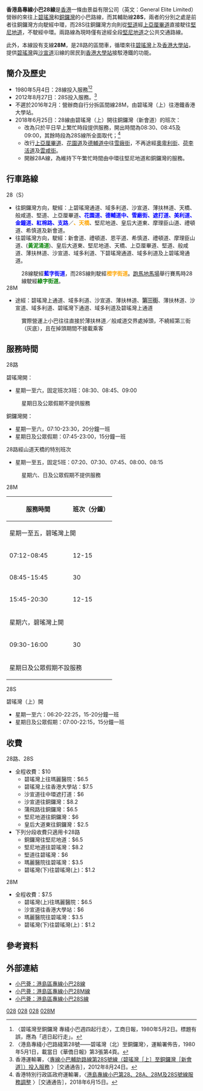 {{公共汽車路線基礎資訊
|路線名稱=港島區專線小巴28線
|外文名稱=
|代表圖像=GD9597 Hong Kong Island 28 23-01-2021.jpg
|代表圖像二=
|經營者=景益有限公司
|路線用車=[[豐田Coaster|豐田Coaster]]
|起點站=上[[碧瑤灣|碧瑤灣]]
|途經地點=[[薄扶林|薄扶林]]、[[半山區|半山區]]、[[中環|中環]]、[[堅尼地道|堅尼地道]]
|終點站=[[銅鑼灣|銅鑼灣]]（[[新會道|新會道]]）
|路線性質=
|全程行駛里程=
|全程行車時間=
|單程行車時間=
|服務時間=
|起點站服務時間=平日08:30-09:00
|終點站服務時間=每日07:00-23:30
|班次頻率=去程固定班次3班<BR>回程20分
|全程收費=$10
|分段收費站點=
|去程分段收費站點=詳見下面
|回程分段收費站點=詳見下面
|服務時間以外替代路線=
|主要競爭交通=
|備註=
|走線圖=GM28RtMap.png
|走線圖說明=28線的走線圖
}}
{{公共汽車路線基礎資訊
|路線名稱=港島區專線小巴28M線
|外文名稱=
|代表圖像=
|代表圖像二=
|經營者=景益有限公司
|路線用車= [[豐田Coaster|豐田Coaster]]
|起點站=上[[碧瑤灣|碧瑤灣]]
|途經地點=[[薄扶林|薄扶林]]
|終點站=[[香港大學站|香港大學站]]
|全程行駛里程=
|全程行車時間=
|單程行車時間=
|服務時間=星期一至五：07:12-20:30<BR>星期六：09:30-16:00
|起點站服務時間=
|終點站服務時間=
|班次頻率=12-30分
|全程收費=$7.5
|分段收費站點=詳見下面
|去程分段收費站點=
|回程分段收費站點=
|服務時間以外替代路線=香港島專線小巴28線
|主要競爭交通=
|備註=
}}
{{公共汽車路線基礎資訊
|路線名稱=港島區專線小巴28S線
|外文名稱=
|代表圖像=HKIMinibus28S LU1302.jpg
|代表圖像二=
|經營者=景益有限公司
|路線用車=[[豐田Coaster|豐田Coaster]]
|起點站=上[[碧瑤灣|碧瑤灣]]
|途經地點=[[薄扶林|薄扶林]]、[[半山區|半山區]]、[[堅尼地道|堅尼地道]]
|終點站=[[銅鑼灣|銅鑼灣]]（[[新會道|新會道]]）
|路線性質=
|全程行駛里程=
|全程行車時間=
|單程行車時間=
|服務時間=
|起點站服務時間=平日06:20-22:25<BR>假日07:00-22:15
|班次頻率=15-20分
|全程收費=$10
|分段收費站點=
|去程分段收費站點=詳見下面
|服務時間以外替代路線=
|主要競爭交通=
|備註=
|走線圖=GM28RtMap.png
|走線圖說明=28線的走線圖
}}
'''香港島專線小巴28線'''是[[香港|香港]]一條由景益有限公司（英文：General Elite Limited）營辦的來往上[[碧瑤灣|碧瑤灣]]和[[銅鑼灣|銅鑼灣]]的小巴路線，而其輔助線'''28S'''，兩者的分別之處是前者往銅鑼灣方向駛經中環，而28S往銅鑼灣方向則從[[堅道|堅道]]經[[上亞厘畢道|上亞厘畢道]]直接駛往[[堅尼地道|堅尼地道]]，不駛經中環。兩路線為現時僅有途經全段[[堅尼地道|堅尼地道]]之公共交通路線。

此外，本線設有支線'''28M'''，是28路的區間車，循環來往[[碧瑤灣|碧瑤灣]]上及[[香港大學站|香港大學站]]，提供[[碧瑤灣|碧瑤灣]]與[[沙宣道|沙宣道]]沿線的居民到[[香港大學站|香港大學站]]接駁港鐵的功能。

==簡介及歷史==
*1980年5月4日：28線投入服務<ref>〈碧瑤灣至銅鑼灣 專綫小巴週四起行走〉，工商日報，1980年5月2日。標題有誤，應為「週日起行走」。</ref><ref>〈港島專綫小巴路綫第28號——碧瑤灣（北）至銅鑼灣〉，運輸署佈告，1980年5月1日，載當日《華僑日報》第3張第4頁。</ref>
*2012年8月27日：28S投入服務。<ref>香港運輸署，〈[http://www.td.gov.hk/tc/traffic_notices/index_id_30852.html 專線小巴輔助路線第28S號線（碧瑤灣［上］至銅鑼灣［新會道］）投入服務] {{Wayback|url=http://www.td.gov.hk/tc/traffic_notices/index_id_30852.html |date=20120827070653 }}〉［交通通告］，2012年8月24日。</ref>
*不遲於2016年2月：營辦商自行分拆區間線28M，由碧瑤灣（上）往港鐵香港大學站。
* 2018年6月25日：28線由碧瑤灣（上）開往銅鑼灣（新會道）的班次：
** 改為只於平日早上繁忙時段提供服務，開出時間為08:30、08:45及09:00，其餘時段為28S線所全面取代；<ref>香港特別行政區政府運輸署，〈[http://www.td.gov.hk/tc/traffic_notices/index_id_52472.html 港島專線小巴第28、28A、28M及28S號線服務調整] {{Wayback|url=http://www.td.gov.hk/tc/traffic_notices/index_id_52472.html |date=20190824003336 }}〉［交通通告］，2018年6月15日。</ref>
** 改行[[上亞厘畢道|上亞厘畢道]]、[[花園道|花園道]]及[[德輔道中|德輔道中]]往[[雪廠街|雪廠街]]，不再途經[[奧卑利街|奧卑利街]]、[[荷李活道|荷李活道]]及[[雲咸街|雲咸街]]。
**開辦28A線，為維持下午繁忙時間由中環往堅尼地道和銅鑼灣的服務。
==行車路線==
;28（S）
*往銅鑼灣方向，駛經：上碧瑤灣通道、域多利道、沙宣道、薄扶林道、天橋、般咸道、堅道、上亞厘畢道<span style="color:blue;">'''、花園道、德輔道中、雪廠街、遮打道、美利道、金鐘道、紅棉路、支路'''</span>／<span style="color:orange;">'''、天橋'''</span>、堅尼地道、皇后大道東、摩理臣山道、禮頓道、希慎道及新會道。
*往碧瑤灣方向，駛經：新會道、禮頓道、恩平道、希慎道、禮頓道、摩理臣山道、(<span style="color:green;">'''黃泥涌道'''</span>)、皇后大道東、堅尼地道、天橋、上亞厘畢道、堅道、般咸道、薄扶林道、沙宣道、域多利道、下碧瑤灣通道、域多利道及上碧瑤灣通道。
:28線駛經<span style="color:blue;">'''藍字街道'''</span>，而28S線則駛經<span style="color:orange;">'''橙字街道'''</span>。[[跑馬地馬場|跑馬地馬場]]舉行賽馬時28線駛經<span style="color:green;">'''綠字街道'''</span>。
;28M
*途經：碧瑤灣上通道、域多利道、沙宣道、薄扶林道、<span style="background:#cfcfcf">第三街</span>、薄扶林道、沙宣道、域多利道、碧瑤灣下通道、域多利道及碧瑤灣上通道
:實際營運上小巴往往直接於薄扶林道／般咸道交界處掉頭，不繞經第三街（灰底），且在掉頭期間不接載乘客

==服務時間==
;28路
碧瑤灣開：
*星期一至六，固定班次3班：08:30、08:45、09:00
:星期日及公眾假期不提供服務

銅鑼灣開：
*星期一至六，07:10-23:30，20分鐘一班
*星期日及公眾假期：07:45-23:00，15分鐘一班

;28路經山道天橋的特別班次
*星期一至五，固定5班：07:20、07:30、07:45、08:00、08:15
:星期六、日及公眾假期不提供服務

;28M
{|class="wikitable" style="text-align:center; width:320px; font-size:13px;"
!style="font-size:100%; width:60%;"|服務時間
!style="font-size:100%; width:40%;"|班次（分鐘）
|-
!colspan="2"|星期一至五，碧瑤灣上開
|-
| 07:12-08:45 || 12-15
|-
| 08:45-15:45 || 30
|-
| 15:45-20:30 || 12-15
|-
!colspan="2"|星期六，碧瑤灣上開
|-
| 09:30-16:00 || 30
|-
!colspan="2"|星期日及公眾假期不設服務
|}

;28S
碧瑤灣（上）開
*星期一至六：06:20-22:25，15-20分鐘一班
*星期日及公眾假期：07:00-22:15，15分鐘一班

==收費==
;28路、28S
*全程收費：$10
**碧瑤灣上往瑪麗醫院：$6.5
**碧瑤灣上往香港大學站：$7.5
**沙宣道往中環遮打道：$6
**沙宣道往銅鑼灣：$8.2
**蒲飛路往銅鑼灣：$6.5
**堅尼地道往銅鑼灣：$6
**皇后大道東往銅鑼灣：$2.5
*下列分段收費只適用卡28路
**銅鑼灣往堅尼地道：$6.5
**堅尼地道往碧瑤灣：$8.2
**堅道往碧瑤灣：$6
**瑪麗醫院往碧瑤灣：$3.5
**碧瑤灣(下)往碧瑤灣(上)：$1.2
;28M
*全程收費：$7.5
**碧瑤灣(上)往瑪麗醫院：$6.5
**沙宣道往香港大學站：$6
**瑪麗醫院往碧瑤灣：$3.5
**碧瑤灣(下)往碧瑤灣(上)：$1.2
==參考資料==
{{reflist}}

==外部連結==
*[http://www.16seats.net/chi/gmb/gh_28.html 小巴薈：港島區專線小巴28線]
*[http://www.16seats.net/chi/gmb/gh_28m.html 小巴薈：港島區專線小巴28M線]
*[http://www.16seats.net/chi/gmb/gh_28s.html 小巴薈：港島區專線小巴28S線]

{{香港中西區小巴路線列表}}{{灣仔區小巴路線列表}}{{香港南區小巴路線列表}}

[[Category:香港島小巴路線|028]]
[[Category:南區小巴路線_(香港)|028]]
[[Category:灣仔區小巴路線|028]]
[[Category:中西區小巴路線_(香港)|028M]]